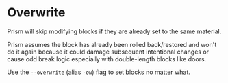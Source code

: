 # Overwrite

Prism will skip modifying blocks if they are already set to the same material. 

Prism assumes the block has already been rolled back/restored and won't do it again because it could damage subsequent intentional changes or cause odd break logic especially with double-length blocks like doors.

Use the `--overwrite` (alias `-ow`) flag to set blocks no matter what.

